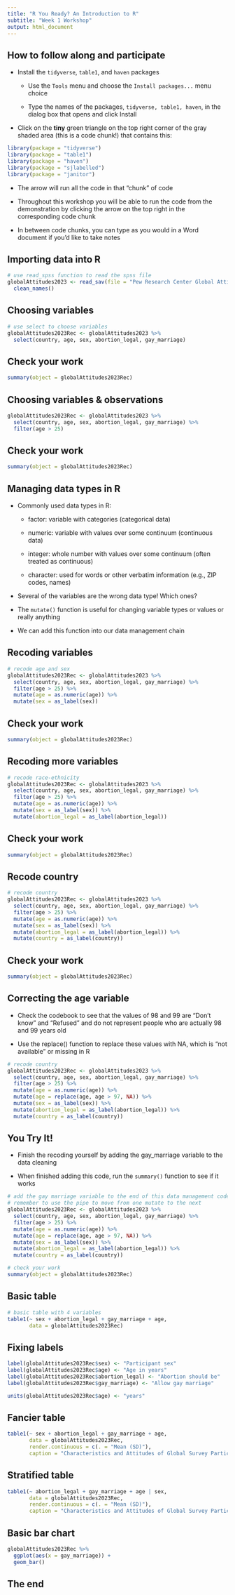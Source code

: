 ```yaml
---
title: "R You Ready? An Introduction to R"
subtitle: "Week 1 Workshop"
output: html_document
---
```


## How to follow along and participate

* Install the `tidyverse`, `table1`, and `haven` packages 

    + Use the `Tools` menu and choose the `Install packages...` menu choice 

    + Type the names of the packages, `tidyverse, table1, haven`, in the dialog box that opens and click Install

* Click on the **tiny** green triangle on the top right corner of the gray shaded area (this is a code chunk!) that contains this: 

```r
library(package = "tidyverse")
library(package = "table1")
library(package = "haven")
library(package = "sjlabelled")
library(package = "janitor")
```

* The arrow will run all the code in that "chunk" of code

* Throughout this workshop you will be able to run the code from the demonstration by clicking the arrow on the top right in the corresponding code chunk

* In between code chunks, you can type as you would in a Word document if you'd like to take notes


## Importing data into R


```r
# use read_spss function to read the spss file 
globalAttitudes2023 <- read_sav(file = "Pew Research Center Global Attitudes Spring 2023 Dataset.sav") %>% 
  clean_names()
```

## Choosing variables

```r
# use select to choose variables
globalAttitudes2023Rec <- globalAttitudes2023 %>% 
  select(country, age, sex, abortion_legal, gay_marriage)
```

## Check your work

```r
summary(object = globalAttitudes2023Rec)
```

## Choosing variables & observations

```r
globalAttitudes2023Rec <- globalAttitudes2023 %>% 
  select(country, age, sex, abortion_legal, gay_marriage) %>% 
  filter(age > 25)
```

## Check your work

```r
summary(object = globalAttitudes2023Rec)
```

## Managing data types in R

* Commonly used data types in R:

    + factor: variable with categories (categorical data) 
    
    + numeric: variable with values over some continuum (continuous data) 
    
    + integer: whole number with values over some continuum (often treated as continuous)
    
    + character: used for words or other verbatim information (e.g., ZIP codes, names) 
    
* Several of the variables are the wrong data type! Which ones?
    
* The `mutate()` function is useful for changing variable types or values or really anything 

* We can add this function into our data management chain

## Recoding variables

```r
# recode age and sex
globalAttitudes2023Rec <- globalAttitudes2023 %>% 
  select(country, age, sex, abortion_legal, gay_marriage) %>% 
  filter(age > 25) %>% 
  mutate(age = as.numeric(age)) %>% 
  mutate(sex = as_label(sex))
```

## Check your work

```r
summary(object = globalAttitudes2023Rec)
```

## Recoding more variables

```r
# recode race-ethnicity
globalAttitudes2023Rec <- globalAttitudes2023 %>% 
  select(country, age, sex, abortion_legal, gay_marriage) %>% 
  filter(age > 25) %>% 
  mutate(age = as.numeric(age)) %>% 
  mutate(sex = as_label(sex)) %>% 
  mutate(abortion_legal = as_label(abortion_legal))
```

## Check your work

```r
summary(object = globalAttitudes2023Rec)
```
## Recode country

```r
# recode country
globalAttitudes2023Rec <- globalAttitudes2023 %>% 
  select(country, age, sex, abortion_legal, gay_marriage) %>% 
  filter(age > 25) %>% 
  mutate(age = as.numeric(age)) %>% 
  mutate(sex = as_label(sex)) %>% 
  mutate(abortion_legal = as_label(abortion_legal)) %>% 
  mutate(country = as_label(country))
```

## Check your work

```r
summary(object = globalAttitudes2023Rec)
```

## Correcting the age variable

* Check the codebook to see that the values of 98 and 99 are "Don't know" and "Refused" and do not represent people who are actually 98 and 99 years old

* Use the replace() function to replace these values with NA, which is "not available" or missing in R

```r
# recode country
globalAttitudes2023Rec <- globalAttitudes2023 %>% 
  select(country, age, sex, abortion_legal, gay_marriage) %>% 
  filter(age > 25) %>% 
  mutate(age = as.numeric(age)) %>% 
  mutate(age = replace(age, age > 97, NA)) %>% 
  mutate(sex = as_label(sex)) %>% 
  mutate(abortion_legal = as_label(abortion_legal)) %>% 
  mutate(country = as_label(country))
```


## You Try It!

* Finish the recoding yourself by adding the gay_marriage variable to the data cleaning

* When finished adding this code, run the `summary()` function to see if it works

```r
# add the gay marriage variable to the end of this data management code
# remember to use the pipe to move from one mutate to the next
globalAttitudes2023Rec <- globalAttitudes2023 %>% 
  select(country, age, sex, abortion_legal, gay_marriage) %>% 
  filter(age > 25) %>% 
  mutate(age = as.numeric(age)) %>% 
  mutate(age = replace(age, age > 97, NA)) %>% 
  mutate(sex = as_label(sex)) %>% 
  mutate(abortion_legal = as_label(abortion_legal)) %>% 
  mutate(country = as_label(country)) 
```

```r
# check your work
summary(object = globalAttitudes2023Rec)
```

## Basic table

```r
# basic table with 4 variables
table1(~ sex + abortion_legal + gay_marriage + age,
       data = globalAttitudes2023Rec)
```


## Fixing labels

```r
label(globalAttitudes2023Rec$sex) <- "Participant sex"
label(globalAttitudes2023Rec$age) <- "Age in years"
label(globalAttitudes2023Rec$abortion_legal) <- "Abortion should be"
label(globalAttitudes2023Rec$gay_marriage) <- "Allow gay marriage"

units(globalAttitudes2023Rec$age) <- "years"
```


## Fancier table

```r
table1(~ sex + abortion_legal + gay_marriage + age,
       data = globalAttitudes2023Rec,
       render.continuous = c(. = "Mean (SD)"),
       caption = "Characteristics and Attitudes of Global Survey Participants, 2023 (n = 21,672)")
```

## Stratified table

```r
table1(~ abortion_legal + gay_marriage + age | sex,
       data = globalAttitudes2023Rec,
       render.continuous = c(. = "Mean (SD)"),
       caption = "Characteristics and Attitudes of Global Survey Participants by Sex, 2023 (n = 21,672)")
```


## Basic bar chart

```r
globalAttitudes2023Rec %>%
  ggplot(aes(x = gay_marriage)) +
  geom_bar() 
```

## The end